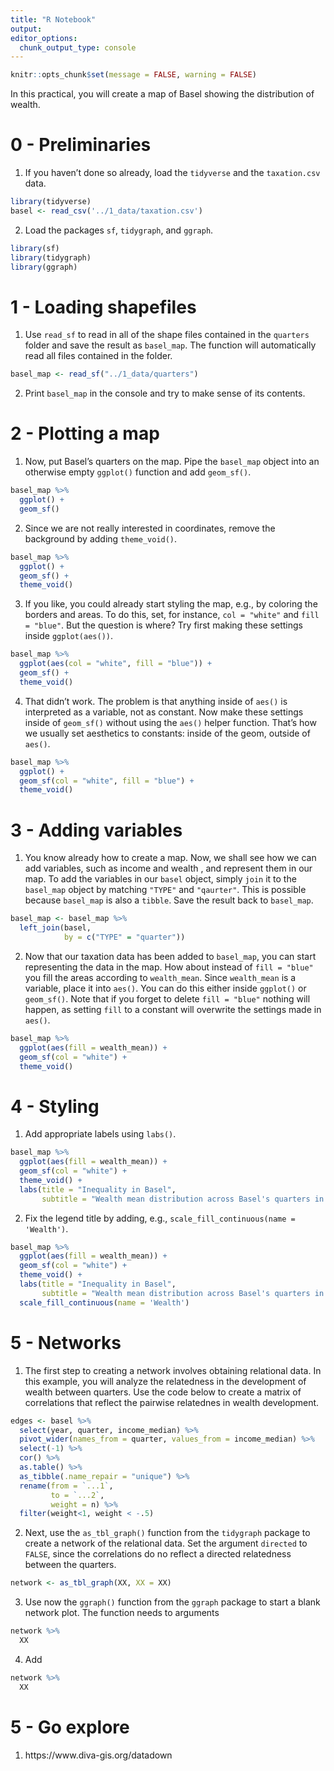 ```yaml
---
title: "R Notebook"
output:
editor_options:
  chunk_output_type: console
---
```


```r
knitr::opts_chunk$set(message = FALSE, warning = FALSE)
```

In this practical, you will create a map of Basel showing the distribution of wealth.   

# 0 - Preliminaries

1. If you haven't done so already, load the `tidyverse` and the `taxation.csv` data. 

```r
library(tidyverse)
basel <- read_csv('../1_data/taxation.csv')
```

2. Load the packages `sf`, `tidygraph`, and `ggraph`. 

```r
library(sf)
library(tidygraph)
library(ggraph)
```

# 1 - Loading shapefiles

1. Use `read_sf` to read in all of the shape files contained in the `quarters` folder and save the result as `basel_map`. The function will automatically read all files contained in the folder.

```r
basel_map <- read_sf("../1_data/quarters")
```

2. Print `basel_map` in the console and try to make sense of its contents. 

# 2 - Plotting a map

1. Now, put Basel's quarters on the map. Pipe the `basel_map` object into an otherwise empty `ggplot()` function and add `geom_sf()`. 

```r
basel_map %>% 
  ggplot() + 
  geom_sf()
```

2. Since we are not really interested in coordinates, remove the background by adding `theme_void()`.  

```r
basel_map %>% 
  ggplot() + 
  geom_sf() + 
  theme_void()
```

3. If you like, you could already start styling the map, e.g., by coloring the borders and areas. To do this, set, for instance, `col = "white"` and `fill = "blue"`. But the question is where? Try first making these settings inside `ggplot(aes())`. 

```r
basel_map %>% 
  ggplot(aes(col = "white", fill = "blue")) + 
  geom_sf() + 
  theme_void()
```

4. That didn't work. The problem is that anything inside of `aes()` is interpreted as a variable, not as constant. Now make these settings inside of `geom_sf()` without using the `aes()` helper function. That's how we usually set aesthetics to constants: inside of the geom, outside of `aes()`.

```r
basel_map %>% 
  ggplot() + 
  geom_sf(col = "white", fill = "blue") + 
  theme_void()
```

# 3 - Adding variables

1. You know already how to create a map. Now, we shall see how we can add variables, such as income and wealth , and represent them in our map. To add the variables in our `basel` object, simply `join` it to the `basel_map` object by matching `"TYPE"` and `"qaurter"`. This is possible because `basel_map` is also a `tibble`. Save the result back to `basel_map`.

```r
basel_map <- basel_map %>% 
  left_join(basel,
            by = c("TYPE" = "quarter"))
```

2. Now that our taxation data has been added to `basel_map`, you can start representing the data in the map. How about instead of `fill = "blue"` you fill the areas according to `wealth_mean`. Since `wealth_mean` is a variable, place it into `aes()`. You can do this either inside `ggplot()` or `geom_sf()`. Note that if you forget to delete `fill = "blue"` nothing will happen, as setting `fill` to a constant will overwrite the settings made in `aes()`.    

```r
basel_map %>% 
  ggplot(aes(fill = wealth_mean)) + 
  geom_sf(col = "white") + 
  theme_void()
```

# 4 - Styling

1. Add appropriate labels using `labs()`. 

```r
basel_map %>% 
  ggplot(aes(fill = wealth_mean)) + 
  geom_sf(col = "white") + 
  theme_void() + 
  labs(title = "Inequality in Basel",
       subtitle = "Wealth mean distribution across Basel's quarters in 2017")
```


2. Fix the legend title by adding, e.g., `scale_fill_continuous(name = 'Wealth')`.

```r
basel_map %>% 
  ggplot(aes(fill = wealth_mean)) + 
  geom_sf(col = "white") + 
  theme_void() + 
  labs(title = "Inequality in Basel",
       subtitle = "Wealth mean distribution across Basel's quarters in 2017") +
  scale_fill_continuous(name = 'Wealth')
```

# 5 - Networks

1. The first step to creating a network involves obtaining relational data. In this example, you will analyze the relatedness in the development of wealth between quarters. Use the code below to create a matrix of correlations that reflect the pairwise relatednes in wealth development. 

```r
edges <- basel %>% 
  select(year, quarter, income_median) %>% 
  pivot_wider(names_from = quarter, values_from = income_median) %>% 
  select(-1) %>% 
  cor() %>% 
  as.table() %>% 
  as_tibble(.name_repair = "unique") %>% 
  rename(from = `...1`,
         to = `...2`,
         weight = n) %>% 
  filter(weight<1, weight < -.5)
```

2. Next, use the `as_tbl_graph()` function from the `tidygraph` package to create a network of the relational data. Set the argument `directed` to `FALSE`, since the correlations do no reflect a directed relatedness between the quarters. 

```r
network <- as_tbl_graph(XX, XX = XX)
```

3. Use now the `ggraph()` function from the `ggraph` package to start a blank network plot. The function needs to arguments

```r
network %>% 
  XX
```

4. Add 

```r
network %>% 
  XX
```



# 5 - Go explore

1. https://www.diva-gis.org/datadown





